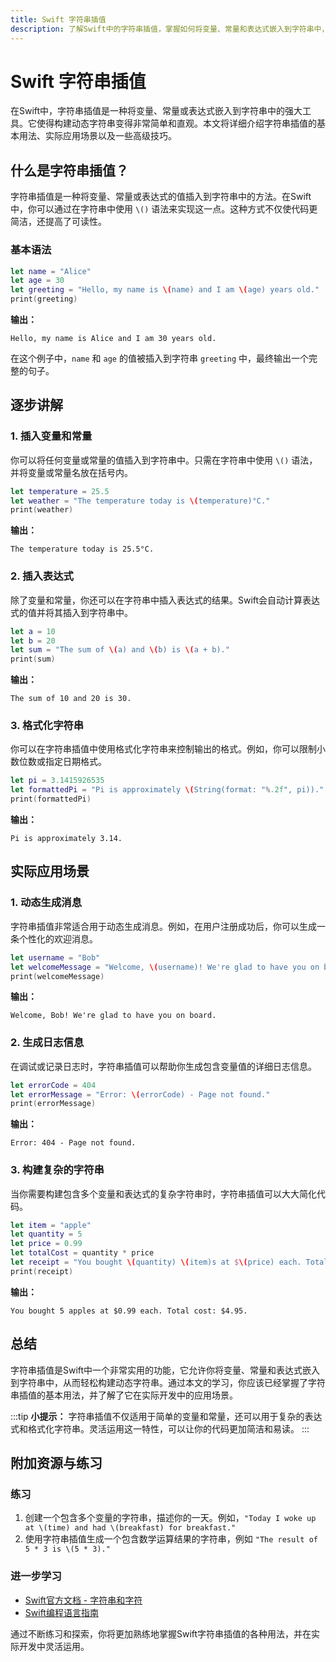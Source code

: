 ```yaml
---
title: Swift 字符串插值
description: 了解Swift中的字符串插值，掌握如何将变量、常量和表达式嵌入到字符串中，提升代码的可读性和灵活性。
---
```


# Swift 字符串插值

在Swift中，字符串插值是一种将变量、常量或表达式嵌入到字符串中的强大工具。它使得构建动态字符串变得非常简单和直观。本文将详细介绍字符串插值的基本用法、实际应用场景以及一些高级技巧。

## 什么是字符串插值？

字符串插值是一种将变量、常量或表达式的值插入到字符串中的方法。在Swift中，你可以通过在字符串中使用 `\()` 语法来实现这一点。这种方式不仅使代码更简洁，还提高了可读性。

### 基本语法

```swift
let name = "Alice"
let age = 30
let greeting = "Hello, my name is \(name) and I am \(age) years old."
print(greeting)
```

**输出：**
```
Hello, my name is Alice and I am 30 years old.
```

在这个例子中，`name` 和 `age` 的值被插入到字符串 `greeting` 中，最终输出一个完整的句子。

## 逐步讲解

### 1. 插入变量和常量

你可以将任何变量或常量的值插入到字符串中。只需在字符串中使用 `\()` 语法，并将变量或常量名放在括号内。

```swift
let temperature = 25.5
let weather = "The temperature today is \(temperature)°C."
print(weather)
```

**输出：**
```
The temperature today is 25.5°C.
```

### 2. 插入表达式

除了变量和常量，你还可以在字符串中插入表达式的结果。Swift会自动计算表达式的值并将其插入到字符串中。

```swift
let a = 10
let b = 20
let sum = "The sum of \(a) and \(b) is \(a + b)."
print(sum)
```

**输出：**
```
The sum of 10 and 20 is 30.
```

### 3. 格式化字符串

你可以在字符串插值中使用格式化字符串来控制输出的格式。例如，你可以限制小数位数或指定日期格式。

```swift
let pi = 3.1415926535
let formattedPi = "Pi is approximately \(String(format: "%.2f", pi))."
print(formattedPi)
```

**输出：**
```
Pi is approximately 3.14.
```

## 实际应用场景

### 1. 动态生成消息

字符串插值非常适合用于动态生成消息。例如，在用户注册成功后，你可以生成一条个性化的欢迎消息。

```swift
let username = "Bob"
let welcomeMessage = "Welcome, \(username)! We're glad to have you on board."
print(welcomeMessage)
```

**输出：**
```
Welcome, Bob! We're glad to have you on board.
```

### 2. 生成日志信息

在调试或记录日志时，字符串插值可以帮助你生成包含变量值的详细日志信息。

```swift
let errorCode = 404
let errorMessage = "Error: \(errorCode) - Page not found."
print(errorMessage)
```

**输出：**
```
Error: 404 - Page not found.
```

### 3. 构建复杂的字符串

当你需要构建包含多个变量和表达式的复杂字符串时，字符串插值可以大大简化代码。

```swift
let item = "apple"
let quantity = 5
let price = 0.99
let totalCost = quantity * price
let receipt = "You bought \(quantity) \(item)s at $\(price) each. Total cost: $\(totalCost)."
print(receipt)
```

**输出：**
```
You bought 5 apples at $0.99 each. Total cost: $4.95.
```

## 总结

字符串插值是Swift中一个非常实用的功能，它允许你将变量、常量和表达式嵌入到字符串中，从而轻松构建动态字符串。通过本文的学习，你应该已经掌握了字符串插值的基本用法，并了解了它在实际开发中的应用场景。

:::tip
**小提示：** 字符串插值不仅适用于简单的变量和常量，还可以用于复杂的表达式和格式化字符串。灵活运用这一特性，可以让你的代码更加简洁和易读。
:::

## 附加资源与练习

### 练习

1. 创建一个包含多个变量的字符串，描述你的一天。例如，`"Today I woke up at \(time) and had \(breakfast) for breakfast."`
2. 使用字符串插值生成一个包含数学运算结果的字符串，例如 `"The result of 5 * 3 is \(5 * 3)."`

### 进一步学习

- [Swift官方文档 - 字符串和字符](https://docs.swift.org/swift-book/LanguageGuide/StringsAndCharacters.html)
- [Swift编程语言指南](https://docs.swift.org/swift-book/)

通过不断练习和探索，你将更加熟练地掌握Swift字符串插值的各种用法，并在实际开发中灵活运用。